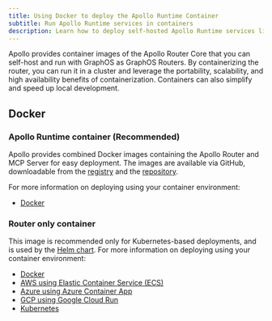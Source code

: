 ```yaml
---
title: Using Docker to deploy the Apollo Runtime Container
subtitle: Run Apollo Runtime services in containers
description: Learn how to deploy self-hosted Apollo Runtime services like the router and MCP server using container technologies like Docker, Kubernetes, AWS, Azure, and GCP.
---
```



Apollo provides container images of the Apollo Router Core that you can self-host and run with GraphOS as GraphOS Routers. By containerizing the router, you can run it in a cluster and leverage the portability, scalability, and high availability benefits of containerization. Containers can also simplify and speed up local development.

<ElasticNotice />

## Docker

### Apollo Runtime container (Recommended)

Apollo provides combined Docker images containing the Apollo Router and MCP Server for easy deployment. The images are available via GitHub, downloadable from the [registry](https://github.com/apollographql/apollo-runtime/pkgs/container/apollo-runtime) and the [repository](https://github.com/apollographql/apollo-runtime).

For more information on deploying using your container environment:

- [Docker](/graphos/routing/self-hosted/containerization/docker)

### Router only container

This image is recommended only for Kubernetes-based deployments, and is used by the [Helm chart](/router/containerization/kubernetes/). For more information on deploying using your container environment:

- [Docker](/graphos/routing/self-hosted/containerization/docker_router_only)
- [AWS using Elastic Container Service (ECS)](/graphos/routing/self-hosted/containerization/aws)
- [Azure using Azure Container App](/graphos/routing/self-hosted/containerization/azure)
- [GCP using Google Cloud Run](/graphos/routing/self-hosted/containerization/gcp)
- [Kubernetes](/router/containerization/kubernetes/)
